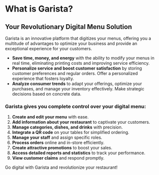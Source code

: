 # What is Garista?

## Your Revolutionary Digital Menu Solution
Garista is an innovative platform that digitizes your menus, offering you a multitude of
advantages to optimize your business and provide an exceptional experience for your
customers.

- **Save time, money, and energy** with the ability to modify your menus in real time, eliminating printing costs and improving service efficiency.
- **Personalize service and boost customer satisfaction** by storing customer preferences and regular orders. Offer a personalized experience that fosters loyalty.
- **Analyze consumer trends** to adapt your offerings, optimize your purchases, and manage your inventory effectively. Make strategic decisions based on concrete data.

### Garista gives you complete control over your digital menu:
1. **Create and edit your menu** with ease.
2. **Add information about your restaurant** to captivate your customers.
3. **Manage categories, dishes, and drinks** with precision.
4. **Integrate a QR code** on your tables for simplified ordering.
5. **Manage your staff** and assign specific roles.
6. **Process orders** online and in-store efficiently.
7. **Create attractive promotions** to boost your sales.
8. **Access detailed reports and statistics** to track your performance.
9. **View customer claims** and respond promptly.

Go digital with Garista and revolutionize your restaurant!
